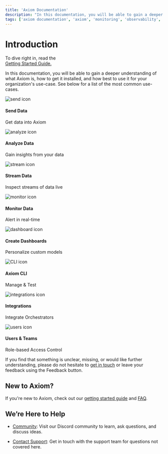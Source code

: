 ```yaml
---
title: 'Axiom Documentation'
description: "In this documentation, you will be able to gain a deeper understanding of what Axiom is, how to get it installed, and how best to use it for your organization's use-case."
tags: ['axiom documentation', 'axiom', 'monitoring', 'observability', 'logging', 'user guide', 'best practices']
---
```


# Introduction

To dive right in, read the <br className="inline md:hidden" /> [Getting Started Guide.](/docs/getting-started-guide/getting-started)

In this documentation, you will be able to gain a deeper understanding of what Axiom is, how to get it installed, and how best to use it for your organization's use-case. See below for a list of the most common use-cases.

<div className="grid grid-cols-1 sm:grid-cols-2 gap-4">
 
 
  <Link href="/docs/send-data/ingest">
  <a title="Send Data" className="bg-white flex items-center space-x-4 border rounded-[4px] p-6 cursor-pointer card-no-underline">
      <Image width={32} height={32} src="/doc-assets/index-icons/send-data.svg" alt="send icon" />
      <div >
        <h4 className="font-semibold m-0">Send Data</h4>
        <p className="text-sm  m-0">Get data into Axiom</p>
      </div>
  </a>
  </Link>
  <Link href="/docs/query-data/datasets">
      <a title="Analyze Data" className="bg-white flex items-center space-x-4 border rounded-[4px] p-6 cursor-pointer card-no-underline">
      <Image width={32} height={32} src="/doc-assets/index-icons/analyze-data.svg" alt="analyze icon" />
      <div className="no-underline">
        <h4 className="font-semibold m-0">Analyze Data</h4>
        <p className="text-sm  m-0">Gain insights from your data</p>
        </div>
    </a>
  </Link>
  <Link href="/docs/query-data/stream">
    <a
      className="bg-white flex items-center space-x-4 border rounded-[4px] p-6 cursor-pointer card-no-underline"
      title="Stream Data"
    >
      <Image width={32} height={32} src="/doc-assets/index-icons/stream-data.svg" alt="stream icon" />
      <div className="no-underline">
        <h4 className="font-semibold m-0">Stream Data</h4>
        <p className="text-sm  m-0">Inspect streams of data live</p>
      </div>
    </a>
  </Link>
  <Link href="/docs/usage/alerts">
    <a 
      className="bg-white flex items-center space-x-4 border rounded-[4px] p-6 cursor-pointer card-no-underline" title="Monitor Data" >
      <Image width={32} height={32} src="/doc-assets/index-icons/monitor-data.svg" alt="monitor icon" />
      <div className="no-underline">
        <h4 className="font-semibold m-0">Monitor Data</h4>
        <p className="text-sm  m-0">Alert in real-time</p>
      </div>
    </a>
  </Link>
  <Link
    href="/docs/query-data/dashboards">
    <a
    className="bg-white flex items-center space-x-4 border rounded-[4px] p-6 cursor-pointer card-no-underline"
    title="Dashboards"
  >
    <Image width={32} height={32} src="/doc-assets/index-icons/dashboards.svg" alt="dashboard icon" />
    <div className="no-underline">
      <h4 className="font-semibold m-0">Create Dashboards</h4>
      <p className="text-sm m-0" >Personalize custom models</p>
    </div>
  </a>
  </Link>
  <Link href="/docs/reference/cli">
    <a
    className="bg-white flex items-center space-x-4 border rounded-[4px] p-6 cursor-pointer card-no-underline"
    title="Axiom CLI"
  >
    <Image width={32} height={32} src="/doc-assets/index-icons/axiom-terminal.svg" alt="CLI icon" />
    <div className="no-underline">
      <h4 className="font-semibold m-0">Axiom CLI</h4>
      <p className="text-sm  m-0">Manage & Test</p>
    </div>
  </a>
  </Link>
  <Link href="/docs/integrations/introduction">
    <a 
    className="bg-white flex items-center space-x-4 border rounded-[4px] p-6 cursor-pointer card-no-underline"
    title="Integrations"
  >
    <Image width={32} height={32} src="/doc-assets/index-icons/integrations.svg" alt="integrations icon" />
    <div className="no-underline">
      <h4 className="font-semibold m-0">Integrations</h4>
      <p className="text-sm m-0">Integrate Orchestrators</p>
    </div>
  </a>
  </Link>
  
  <Link href="/docs/usage/settings/#manage-teams">
    <a
    className="bg-white flex items-center space-x-4 border rounded-[4px] p-6 cursor-pointer card-no-underline"
    title="Users & Teams"
>
    <Image width={32} height={32} src="/doc-assets/index-icons/users-teams.svg" alt="users icon" />
    <div className="no-underline">
      <h4 className="font-semibold m-0">Users & Teams</h4>
      <p className="text-sm  m-0">Role-based Access Control</p>
    </div>
  </a>
  </Link>

</div>

If you find that something is unclear, missing, or would like further understanding, please do not hesitate to [get in touch](mailto:support@axiom.co) or leave your feedback using the Feedback button.

## New to Axiom?

If you're new to Axiom, check out our [getting started guide](https://axiom.co/docs/getting-started-guide/getting-started) and [FAQ](/docs/get-help/faq).

## We’re Here to Help

- [Community](/discord): Visit our Discord community to learn, ask questions, and discuss ideas.

- [Contact Support](mailto:support@axiom.co): Get in touch with the support team for questions not covered here.

